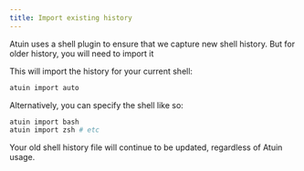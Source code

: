 ```yaml
---
title: Import existing history
---
```


Atuin uses a shell plugin to ensure that we capture new shell history. But for
older history, you will need to import it

This will import the history for your current shell:

```bash
atuin import auto
```

Alternatively, you can specify the shell like so:

```bash
atuin import bash
atuin import zsh # etc
```

Your old shell history file will continue to be updated, regardless of Atuin usage.
